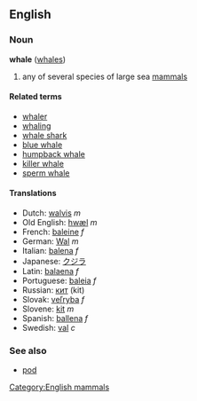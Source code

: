 ==English==
===Noun===
'''whale''' ([[whales]])

# any of several species of large sea [[mammal]]s

====Related terms====
*[[whaler]]
*[[whaling]]
*[[whale shark]]
*[[blue whale]]
*[[humpback whale]]
*[[killer whale]]
*[[sperm whale]]

====Translations====
*Dutch: [[walvis]] ''m''
*Old English: [[hwæl]] ''m''
*French: [[baleine]] ''f''
*German: [[Wal]] ''m''
*Italian: [[balena]] ''f''
*Japanese: [[クジラ]]
*Latin: [[balaena]] ''f''
*Portuguese: [[baleia]] ''f''
*Russian: [[кит]] (kit)
*Slovak: [[veľryba#Slovak|veľryba]] ''f''
*Slovene: [[kit]] ''m''
*Spanish: [[ballena]] ''f''
*Swedish: [[val]] ''c''

===See also===
*[[pod]]


[[Category:English mammals]]